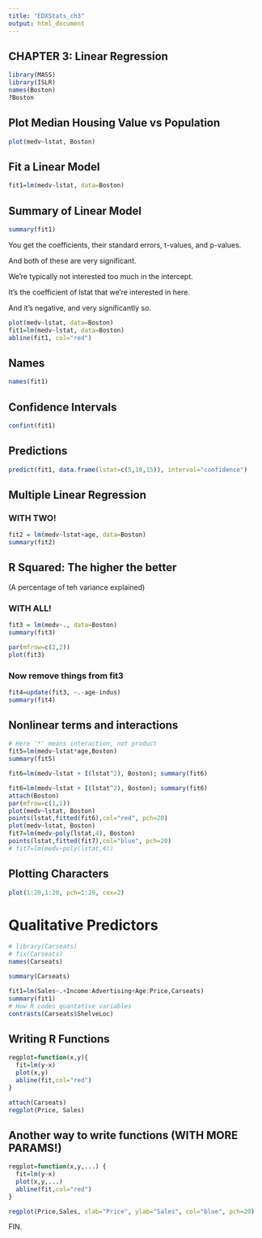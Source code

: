 ```yaml
---
title: "EDXStats_ch3"
output: html_document
---
```


## CHAPTER 3: Linear Regression

```r
library(MASS)
library(ISLR)
names(Boston)
?Boston
```

## Plot Median Housing Value vs Population

```r
plot(medv~lstat, Boston)
```

## Fit a Linear Model

```r
fit1=lm(medv~lstat, data=Boston)
```

## Summary of Linear Model

```r
summary(fit1)
```



You get the coefficients, their standard errors, t-values, and p-values.

And both of these are very significant.

We're typically not interested too much in the intercept.

It's the coefficient of lstat that we're interested in here.

And it's negative, and very significantly so.

```r
plot(medv~lstat, data=Boston)
fit1=lm(medv~lstat, data=Boston)
abline(fit1, col="red")
```
## Names

```r
names(fit1)
```

## Confidence Intervals

```r
confint(fit1)
```

## Predictions

```r
predict(fit1, data.frame(lstat=c(5,10,15)), interval="confidence")
```

## Multiple Linear Regression

### WITH TWO!

```r
fit2 = lm(medv~lstat+age, data=Boston)
summary(fit2)
```

## R Squared: The higher the better 
(A percentage of teh variance explained)

### WITH ALL!

```r
fit3 = lm(medv~., data=Boston)
summary(fit3)
```

```r
par(mfrow=c(2,2))
plot(fit3)

```

### Now remove things from fit3

```r
fit4=update(fit3, ~.-age-indus)
summary(fit4)
```

## Nonlinear terms and interactions
 
```r
# Here '*' means interaction, not product
fit5=lm(medv~lstat*age,Boston)
summary(fit5)
```

```r
fit6=lm(medv~lstat + I(lstat^2), Boston); summary(fit6)
```
```r
fit6=lm(medv~lstat + I(lstat^2), Boston); summary(fit6)
attach(Boston)
par(mfrow=c(1,1))
plot(medv~lstat, Boston)
points(lstat,fitted(fit6),col="red", pch=20)
plot(medv~lstat, Boston)
fit7=lm(medv~poly(lstat,4), Boston)
points(lstat,fitted(fit7),col="blue", pch=20)
# fit7=lm(medv~poly(lstat,4))
```

## Plotting Characters

```r
plot(1:20,1:20, pch=1:20, cex=2)

```

# Qualitative Predictors

```r
# library(Carseats)
# fix(Carseats)
names(Carseats)
```
```r
summary(Carseats)
```

```r
fit1=lm(Sales~.+Income:Advertising+Age:Price,Carseats)
summary(fit1)
# How R codes quantative variables
contrasts(Carseats$ShelveLoc)
```

## Writing R Functions

```r
regplot=function(x,y){
  fit=lm(y~x)
  plot(x,y)
  abline(fit,col="red")
}

attach(Carseats)
regplot(Price, Sales)

```

## Another way to write functions (WITH MORE PARAMS!)

```r
regplot=function(x,y,...) {
  fit=lm(y~x)
  plot(x,y,...)
  abline(fit,col="red")
}

regplot(Price,Sales, xlab="Price", ylab="Sales", col="blue", pch=20)
```




FIN. 